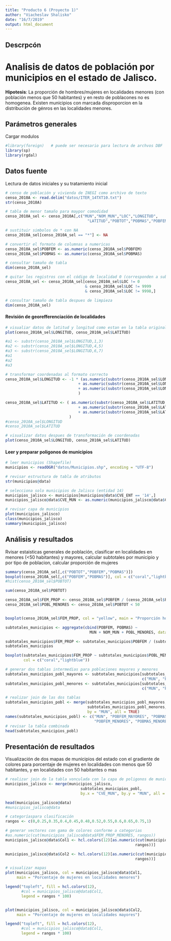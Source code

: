 ---
title: "Producto 6 (Proyecto 1)"
author: "Viacheslav Shalisko"
date: "16/7/2019"
output: html_document
---


## Descrpcón

# Analisis de datos de población por municipios en el estado de Jalisco.  

**Hipotesis**: La proporción de hombres/mujeres en localidades menores (con población menos que 50 habitantes) y en resto de poblacones no es homogenea. Existen municipios con marcada disproporcion en la distribución de génros en las localidades menores.


## Parámetros generales

Cargar modulos

```{r}
#library(foreign)   # puede ser necesario para lectura de archvos DBF
library(sp)
library(rgdal)
```

## Datos fuente

Lectura de datos iniciales y su tratamiento inicial


```{r}
# censo de población y vivienda de INEGI como archivo de texto
censo_2010A <- read.delim("datos/ITER_14TXT10.txt")
str(censo_2010A)

# tabla de menor tamaño para maypor comodidad
censo_2010A_sel <- censo_2010A[,c("MUN","NOM_MUN","LOC","LONGITUD",
                                    "LATITUD","POBTOT","POBMAS","POBFEM")]

# sustituir simbolos de * con NA
censo_2010A_sel[censo_2010A_sel == "*"] <- NA

# convertir el formato de columnas a numericas
censo_2010A_sel$POBFEM <- as.numeric(censo_2010A_sel$POBFEM)
censo_2010A_sel$POBMAS <- as.numeric(censo_2010A_sel$POBMAS)

# consultar tamaño de tabla
dim(censo_2010A_sel)

# quitar los registros con el código de localidad 0 (corresponden a subtoales)
censo_2010A_sel <- censo_2010A_sel[censo_2010A_sel$LOC != 0 
                                   & censo_2010A_sel$LOC != 9999
                                   & censo_2010A_sel$LOC != 9998,]

# consultar tamaño de tabla despues de limpieza
dim(censo_2010A_sel)

```

#### Revisión de georefferenciación de localidades

```{r}

# visualiar datos de latitud y longitud como estan en la tabla original
plot(censo_2010A_sel$LONGITUD, censo_2010A_sel$LATITUD)

#a1 <- substr(censo_2010A_sel$LONGITUD,1,3) 
#a2 <- substr(censo_2010A_sel$LONGITUD,4,5)
#a3 <- substr(censo_2010A_sel$LONGITUD,6,7) 
#a1
#a2
#a3

# transformar coordenadas al formato correcto
censo_2010A_sel$LONGITUD <- -1 * (as.numeric(substr(censo_2010A_sel$LONGITUD,1,3))
                                + as.numeric(substr(censo_2010A_sel$LONGITUD,4,5)) / 60
                                + as.numeric(substr(censo_2010A_sel$LONGITUD,6,7)) / 3600
                                )

censo_2010A_sel$LATITUD <- ( as.numeric(substr(censo_2010A_sel$LATITUD,1,2))
                                + as.numeric(substr(censo_2010A_sel$LATITUD,3,4)) / 60
                                + as.numeric(substr(censo_2010A_sel$LATITUD,5,6)) / 3600
                            )     
#censo_2010A_sel$LONGITUD
#censo_2010A_sel$LATITUD

# visualizar datos despues de transformación de coordenadas
plot(censo_2010A_sel$LONGITUD, censo_2010A_sel$LATITUD)

```

#### Leer y preparar poligonos de municipios

```{r}
# leer municipios (Shapefile)
municipios <- readOGR("datos/Municipios.shp", encoding = "UTF-8")

# revisar estructura de tabla de atributos
str(municipios@data)

# selecciona solo municipios de Jalisco (entidad 14)
municipios_jalisco <- municipios[municipios@data$CVE_ENT == '14',]
municipios_jalisco@data$CVE_MUN <- as.numeric(municipios_jalisco@data$CVE_MUN)

# revisar capa de municipios
plot(municipios_jalisco)
class(municipios_jalisco)
summary(municipios_jalisco)
```


## Análisis y resultados

Rvisar estaisticas generales de población, clasificar en localidades en menores (<50 habitantes) y mayores, calcular subtotales por municipio y por tipo de poblacion, calcular proporción de mujeres

```{r}
summary(censo_2010A_sel[,c("POBTOT","POBFEM","POBMAS")])
boxplot(censo_2010A_sel[,c("POBFEM","POBMAS")], col = c("coral","lightblue"))
#hist(censo_2010A_sel$POBTOT)

sum(censo_2010A_sel$POBTOT)

censo_2010A_sel$FEM_PROP <- censo_2010A_sel$POBFEM / (censo_2010A_sel$POBFEM + censo_2010A_sel$POBMAS)
censo_2010A_sel$POBL_MENORES <- censo_2010A_sel$POBTOT < 50


boxplot(censo_2010A_sel$FEM_PROP, col = "yellow", main = "Proporción hombres/mujeres")

subtotales_municipios <- aggregate(cbind(POBFEM, POBMAS) ~ 
                                     MUN + NOM_MUN + POBL_MENORES, data = censo_2010A_sel, sum)

subtotales_municipios$FEM_PROP <- subtotales_municipios$POBFEM / (subtotales_municipios$POBFEM + subtotales_municipios$POBMAS)
subtotales_municipios

boxplot(subtotales_municipios$FEM_PROP ~ subtotales_municipios$POBL_MENORES, 
        col = c("coral","lightblue"))

# generar dos tablas intermedias para poblaciones mayores y menores
subtotales_municipios_pobl_mayores <- subtotales_municipios[subtotales_municipios$POBL_MENORES == FALSE,
                                                            c("MUN", "POBFEM", "POBMAS", "FEM_PROP")]
subtotales_municipios_pobl_menores <- subtotales_municipios[subtotales_municipios$POBL_MENORES == TRUE,
                                                            c("MUN", "POBFEM", "POBMAS", "FEM_PROP")]

# realizar join de las dos tablas
subtotales_municipios_pobl <- merge(subtotales_municipios_pobl_mayores,
                                    subtotales_municipios_pobl_menores,
                                    by = "MUN", all = TRUE)
names(subtotales_municipios_pobl) <- c("MUN", "POBFEM_MAYORES", "POBMAS_MYORES", "FEM_PROP_MAYORES", 
                                       "POBFEM_MENORES", "POBMAS_MENORES", "FEM_PROP_MENORES")
# revisar la tabla combinada
head(subtotales_municipios_pobl)
```


## Presentación de resultados

Visualización de dos mapas de municipios  del estado con el gradiente de colores para porcentaje de mujeres en localidades con menos que 50 habitantes, y en localidades con 50 habitantes o mas

```{r fig.width = 10, fig.height = 10}

# realizar join de la tabla vonculada con la capa de poligonos de municipios
municipios_jalisco <- merge(municipios_jalisco, 
                                 subtotales_municipios_pobl,
                                 by.x = "CVE_MUN", by.y = "MUN", all = TRUE)

head(municipios_jalisco@data)
#municipios_jalisco@data

# categoríaspara clasificación 
rangos <- c(0,0.25,0.35,0.4,0.45,0.48,0.52,0.55,0.6,0.65,0.75,1)

# generar vectores con gama de colores conforme a categorias
#as.numeric(cut(municipios_jalisco@data$FEM_PROP_MENORES, rangos))
municipios_jalisco@data$Col1 <- hcl.colors(12)[as.numeric(cut(municipios_jalisco@data$FEM_PROP_MENORES, 
                                                         rangos))]

municipios_jalisco@data$Col2 <- hcl.colors(12)[as.numeric(cut(municipios_jalisco@data$FEM_PROP_MAYORES, 
                                                         rangos))]

# visualizar mapas
plot(municipios_jalisco, col = municipios_jalisco@data$Col1,
     main = "Porcentaje de mujeres en localidades menores")

legend("topleft", fill = hcl.colors(12), 
       #col = municipios_jalisco@data$Col1,
       legend = rangos * 100)


plot(municipios_jalisco, col = municipios_jalisco@data$Col2,
     main = "Porcentaje de mujeres en localidades mayores")

legend("topleft", fill = hcl.colors(12), 
       #col = municipios_jalisco@data$Col1,
       legend = rangos * 100)

```
